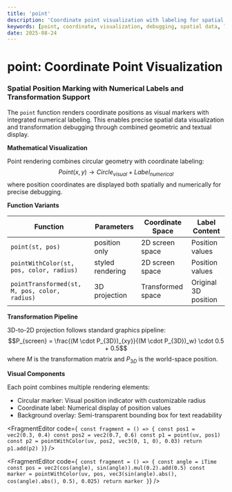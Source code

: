 ```yaml
---
title: 'point'
description: 'Coordinate point visualization with labeling for spatial data display and debugging'
keywords: [point, coordinate, visualization, debugging, spatial data, labeling, transformation]
date: 2025-08-24
---
```



# point: Coordinate Point Visualization

### Spatial Position Marking with Numerical Labels and Transformation Support

The `point` function renders coordinate positions as visual markers with integrated numerical labeling. This enables precise spatial data visualization and transformation debugging through combined geometric and textual display.

**Mathematical Visualization**

Point rendering combines circular geometry with coordinate labeling:
$$Point(x, y) \rightarrow Circle_{visual} + Label_{numerical}$$
where position coordinates are displayed both spatially and numerically for precise debugging.

**Function Variants**

| Function | Parameters | Coordinate Space | Label Content |
|----------|------------|------------------|---------------|
| `point(st, pos)` | position only | 2D screen space | Position values |
| `pointWithColor(st, pos, color, radius)` | styled rendering | 2D screen space | Position values |
| `pointTransformed(st, M, pos, color, radius)` | 3D projection | Transformed space | Original 3D position |

**Transformation Pipeline**

3D-to-2D projection follows standard graphics pipeline:
$$P_{screen} = \frac{(M \cdot P_{3D})_{xy}}{(M \cdot P_{3D})_w} \cdot 0.5 + 0.5$$
where $M$ is the transformation matrix and $P_{3D}$ is the world-space position.

**Visual Components**

Each point combines multiple rendering elements:
- Circular marker: Visual position indicator with customizable radius
- Coordinate label: Numerical display of position values
- Background overlay: Semi-transparent bounding box for text readability

<FragmentEditor
code={`
const fragment = () => {
        const pos1 = vec2(0.3, 0.4)
        const pos2 = vec2(0.7, 0.6)
        const p1 = point(uv, pos1)
        const p2 = pointWithColor(uv, pos2, vec3(0, 1, 0), 0.03)
        return p1.add(p2)
}`}
/>

<FragmentEditor
code={`
const fragment = () => {
        const angle = iTime
        const pos = vec2(cos(angle), sin(angle)).mul(0.2).add(0.5)
        const marker = pointWithColor(uv, pos, vec3(sin(angle).abs(), cos(angle).abs(), 0.5), 0.025)
        return marker
}`}
/>